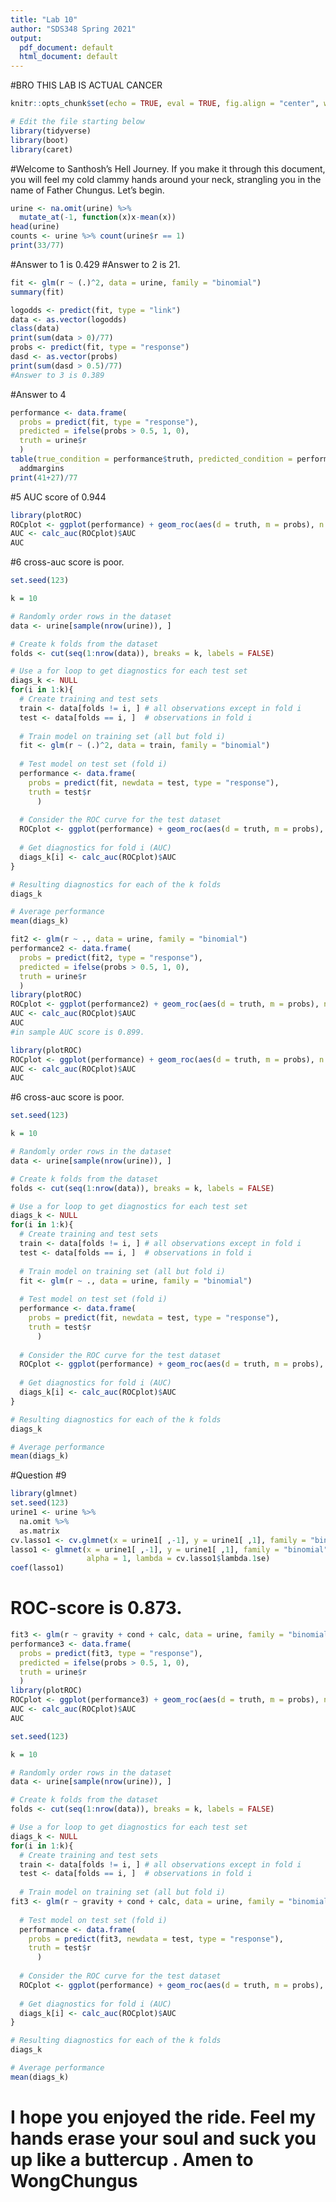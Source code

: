 ```yaml
---
title: "Lab 10"
author: "SDS348 Spring 2021"
output:
  pdf_document: default
  html_document: default
---
```


#BRO THIS LAB IS ACTUAL CANCER
```r
knitr::opts_chunk$set(echo = TRUE, eval = TRUE, fig.align = "center", warning = F, message = F, R.options=list(max.print=100))

# Edit the file starting below
library(tidyverse)
library(boot)
library(caret)
```
#Welcome to Santhosh's Hell Journey. If you make it through this document, you will feel my cold clammy hands around your neck, strangling you in the name of Father Chungus. Let's begin.
```r
urine <- na.omit(urine) %>% 
  mutate_at(-1, function(x)x-mean(x))
head(urine)
counts <- urine %>% count(urine$r == 1)
print(33/77)
```
#Answer to 1 is 0.429
#Answer to 2 is 21.
```r
fit <- glm(r ~ (.)^2, data = urine, family = "binomial") 
summary(fit)
```
```r
logodds <- predict(fit, type = "link")
data <- as.vector(logodds)
class(data)
print(sum(data > 0)/77)
probs <- predict(fit, type = "response")
dasd <- as.vector(probs)
print(sum(dasd > 0.5)/77)
#Answer to 3 is 0.389
```
#Answer to 4
```r
performance <- data.frame(
  probs = predict(fit, type = "response"),
  predicted = ifelse(probs > 0.5, 1, 0),
  truth = urine$r
  )
table(true_condition = performance$truth, predicted_condition = performance$predicted) %>% 
  addmargins
print(41+27)/77
```
#5 AUC score of 0.944
```r
library(plotROC)
ROCplot <- ggplot(performance) + geom_roc(aes(d = truth, m = probs), n.cuts = 0)
AUC <- calc_auc(ROCplot)$AUC
AUC
```
#6 cross-auc score is poor.
```r
set.seed(123)

k = 10 

# Randomly order rows in the dataset
data <- urine[sample(nrow(urine)), ] 

# Create k folds from the dataset
folds <- cut(seq(1:nrow(data)), breaks = k, labels = FALSE) 

# Use a for loop to get diagnostics for each test set
diags_k <- NULL
for(i in 1:k){
  # Create training and test sets
  train <- data[folds != i, ] # all observations except in fold i
  test <- data[folds == i, ]  # observations in fold i
  
  # Train model on training set (all but fold i)
  fit <- glm(r ~ (.)^2, data = train, family = "binomial")
  
  # Test model on test set (fold i)
  performance <- data.frame(
    probs = predict(fit, newdata = test, type = "response"),
    truth = test$r
      )
  
  # Consider the ROC curve for the test dataset
  ROCplot <- ggplot(performance) + geom_roc(aes(d = truth, m = probs), n.cuts = 0)
  
  # Get diagnostics for fold i (AUC)
  diags_k[i] <- calc_auc(ROCplot)$AUC
}

# Resulting diagnostics for each of the k folds
diags_k

# Average performance 
mean(diags_k)
```
```r
fit2 <- glm(r ~ ., data = urine, family = "binomial") 
performance2 <- data.frame(
  probs = predict(fit2, type = "response"),
  predicted = ifelse(probs > 0.5, 1, 0),
  truth = urine$r
  )
library(plotROC)
ROCplot <- ggplot(performance2) + geom_roc(aes(d = truth, m = probs), n.cuts = 0)
AUC <- calc_auc(ROCplot)$AUC
AUC
#in sample AUC score is 0.899.

```
```r
library(plotROC)
ROCplot <- ggplot(performance) + geom_roc(aes(d = truth, m = probs), n.cuts = 0)
AUC <- calc_auc(ROCplot)$AUC
AUC
```
#6 cross-auc score is poor.
```r
set.seed(123)

k = 10 

# Randomly order rows in the dataset
data <- urine[sample(nrow(urine)), ] 

# Create k folds from the dataset
folds <- cut(seq(1:nrow(data)), breaks = k, labels = FALSE) 

# Use a for loop to get diagnostics for each test set
diags_k <- NULL
for(i in 1:k){
  # Create training and test sets
  train <- data[folds != i, ] # all observations except in fold i
  test <- data[folds == i, ]  # observations in fold i
  
  # Train model on training set (all but fold i)
  fit <- glm(r ~ ., data = urine, family = "binomial") 
  
  # Test model on test set (fold i)
  performance <- data.frame(
    probs = predict(fit, newdata = test, type = "response"),
    truth = test$r
      )
  
  # Consider the ROC curve for the test dataset
  ROCplot <- ggplot(performance) + geom_roc(aes(d = truth, m = probs), n.cuts = 0)
  
  # Get diagnostics for fold i (AUC)
  diags_k[i] <- calc_auc(ROCplot)$AUC
}

# Resulting diagnostics for each of the k folds
diags_k

# Average performance 
mean(diags_k)
```
#Question #9
```r
library(glmnet)
set.seed(123)
urine1 <- urine %>%
  na.omit %>% 
  as.matrix
cv.lasso1 <- cv.glmnet(x = urine1[ ,-1], y = urine1[ ,1], family = "binomial")
lasso1 <- glmnet(x = urine1[ ,-1], y = urine1[ ,1], family = "binomial", 
                 alpha = 1, lambda = cv.lasso1$lambda.1se)
coef(lasso1)
```
# ROC-score is 0.873.
```r
fit3 <- glm(r ~ gravity + cond + calc, data = urine, family = "binomial") 
performance3 <- data.frame(
  probs = predict(fit3, type = "response"),
  predicted = ifelse(probs > 0.5, 1, 0),
  truth = urine$r
  )
library(plotROC)
ROCplot <- ggplot(performance3) + geom_roc(aes(d = truth, m = probs), n.cuts = 0)
AUC <- calc_auc(ROCplot)$AUC
AUC
```
```r
set.seed(123)

k = 10 

# Randomly order rows in the dataset
data <- urine[sample(nrow(urine)), ] 

# Create k folds from the dataset
folds <- cut(seq(1:nrow(data)), breaks = k, labels = FALSE) 

# Use a for loop to get diagnostics for each test set
diags_k <- NULL
for(i in 1:k){
  # Create training and test sets
  train <- data[folds != i, ] # all observations except in fold i
  test <- data[folds == i, ]  # observations in fold i
  
  # Train model on training set (all but fold i)
fit3 <- glm(r ~ gravity + cond + calc, data = urine, family = "binomial") 
  
  # Test model on test set (fold i)
  performance <- data.frame(
    probs = predict(fit3, newdata = test, type = "response"),
    truth = test$r
      )
  
  # Consider the ROC curve for the test dataset
  ROCplot <- ggplot(performance) + geom_roc(aes(d = truth, m = probs), n.cuts = 0)
  
  # Get diagnostics for fold i (AUC)
  diags_k[i] <- calc_auc(ROCplot)$AUC
}

# Resulting diagnostics for each of the k folds
diags_k

# Average performance 
mean(diags_k)
```
# I hope you enjoyed the ride. Feel my hands erase your soul and suck you up like a buttercup . Amen to WongChungus